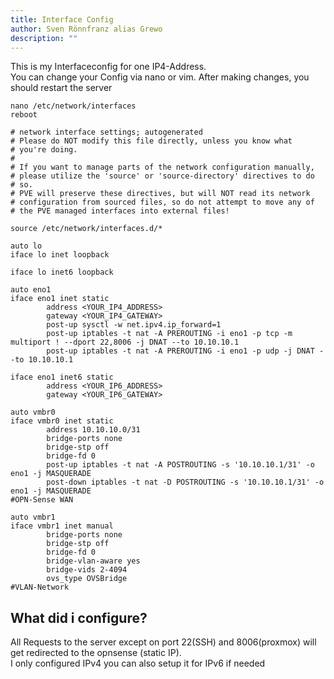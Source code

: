 ```yaml
---
title: Interface Config
author: Sven Rönnfranz alias Grewo
description: ""
---
```


This is my Interfaceconfig for one IP4-Address.<br/>
You can change your Config via nano or vim. After making changes, you should restart the server

```
nano /etc/network/interfaces
reboot
```

```
# network interface settings; autogenerated
# Please do NOT modify this file directly, unless you know what
# you're doing.
#
# If you want to manage parts of the network configuration manually,
# please utilize the 'source' or 'source-directory' directives to do
# so.
# PVE will preserve these directives, but will NOT read its network
# configuration from sourced files, so do not attempt to move any of
# the PVE managed interfaces into external files!

source /etc/network/interfaces.d/*

auto lo
iface lo inet loopback

iface lo inet6 loopback

auto eno1
iface eno1 inet static
        address <YOUR_IP4_ADDRESS>
        gateway <YOUR_IP4_GATEWAY>
        post-up sysctl -w net.ipv4.ip_forward=1
        post-up iptables -t nat -A PREROUTING -i eno1 -p tcp -m multiport ! --dport 22,8006 -j DNAT --to 10.10.10.1
        post-up iptables -t nat -A PREROUTING -i eno1 -p udp -j DNAT --to 10.10.10.1

iface eno1 inet6 static
        address <YOUR_IP6_ADDRESS>
        gateway <YOUR_IP6_GATEWAY>

auto vmbr0
iface vmbr0 inet static
        address 10.10.10.0/31
        bridge-ports none
        bridge-stp off
        bridge-fd 0
        post-up iptables -t nat -A POSTROUTING -s '10.10.10.1/31' -o eno1 -j MASQUERADE
        post-down iptables -t nat -D POSTROUTING -s '10.10.10.1/31' -o eno1 -j MASQUERADE
#OPN-Sense WAN

auto vmbr1
iface vmbr1 inet manual
        bridge-ports none
        bridge-stp off
        bridge-fd 0
        bridge-vlan-aware yes
        bridge-vids 2-4094
        ovs_type OVSBridge
#VLAN-Network

```

## What did i configure?
All Requests to the server except on port 22(SSH) and 8006(proxmox) will get redirected to the opnsense (static IP).<br/>
I only configured IPv4 you can also setup it for IPv6 if needed
